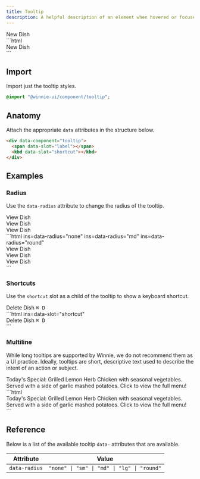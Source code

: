 ```yaml
---
title: Tooltip
description: A helpful description of an element when hovered or focused.
---
```



<Demo>
	<div data-component="tooltip" class="tooltip-demo">
    <span data-slot="label">New Dish</span>
	</div>
	<Fragment slot="footer">
    ```html
    <div data-component="tooltip">
    	<span data-slot="label">New Dish</span>
    </div>
    ```
	</Fragment>
</Demo>

## Import

Import just the tooltip styles.

```css
@import "@winnie-ui/component/tooltip";
```

## Anatomy

Attach the appropriate `data` attributes in the structure below.

```html
<div data-component="tooltip">
  <span data-slot="label"></span>
  <kbd data-slot="shortcut"></kbd>
</div>
```

## Examples

### Radius

Use the `data-radius` attribute to change the radius of the tooltip.

<Demo>
	<div data-component="tooltip" data-radius="none" class="tooltip-demo" style={{ marginRight: "var(--wui-space-3)" }}>
    <span data-slot="label">View Dish</span>
	</div>
	<div data-component="tooltip" data-radius="md" class="tooltip-demo" style={{ marginRight: "var(--wui-space-3)" }}>
    <span data-slot="label">View Dish</span>
	</div>
	<div data-component="tooltip" data-radius="round" class="tooltip-demo">
    <span data-slot="label">View Dish</span>
	</div>
	<Fragment slot="footer">
    ```html ins=data-radius="none" ins=data-radius="md" ins=data-radius="round"
    <div data-component="tooltip" data-radius="none">
    	<span data-slot="label">View Dish</span>
    </div>
    <div data-component="tooltip" data-radius="md">
    	<span data-slot="label">View Dish</span>
    </div>
    <div data-component="tooltip" data-radius="round">
    	<span data-slot="label">View Dish</span>
    </div>
    ```
	</Fragment>
</Demo>

### Shortcuts

Use the `shortcut` slot as a child of the tooltip to show a keyboard shortcut.

<Demo>
	<div data-component="tooltip" class="tooltip-demo">
    <span data-slot="label">Delete Dish</span>
    <kbd data-slot="shortcut">
      <kbd>⌘</kbd>
      <kbd>D</kbd>
    </kbd>
	</div>
	<Fragment slot="footer">
    ```html ins=data-slot="shortcut"
    <div data-component="tooltip">
    <span data-slot="label">Delete Dish</span>
	    <kbd data-slot="shortcut">
		    <kbd>⌘</kbd>
		    <kbd>D</kbd>
	    </kbd>
    </div>
    ```
	</Fragment>
</Demo>

### Multiline

While long tooltips are supported by Winnie, we do not recommend them as a UI practice. Ideally, tooltips are short, descriptive text used to describe the intent of an action or subject.

<Demo>
	<div data-component="tooltip" class="tooltip-demo">
    <span data-slot="label">
	    Today's Special:
	    Grilled Lemon Herb Chicken with seasonal vegetables.
	    Served with a side of garlic mashed potatoes.
	    Click to view the full menu!
    </span>
	</div>
	<Fragment slot="footer">
    ```html
    <div data-component="tooltip">
	    <span data-slot="label">
		    Today's Special:
		    Grilled Lemon Herb Chicken with seasonal vegetables.
		    Served with a side of garlic mashed potatoes.
		    Click to view the full menu!
	    </span>
    </div>
    ```
	</Fragment>
</Demo>

## Reference

Below is a list of the available tooltip `data-` attributes that are available.

| Attribute     | Value                                       |
| ------------- | ------------------------------------------- |
| `data-radius` | `"none" \| "sm" \| "md" \| "lg" \| "round"` |

